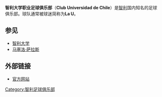 {{Unreferenced|time=2019-12-27T19:55:49+00:00}}
{{noteTA
|G1=football
|G2=南美球會
}}
{{Otheruses|subject=足球-{zh-hans:俱乐部;zh-hk:會;zh-tw:俱樂部;}-|other=大學|智利大学}}
{{Infobox Football club
| clubname   = 智利大學
| image      = 
| fullname   = 智利大学职业足球俱乐部
| nickname   = ''La U''<br /> ''Los Azules''<br /> ''El Chuncho''<br /> ''El Bulla''<br /> ''El Romántico Viajero''<br /> ''El León''<br /> ''La Gloriosa''<br /> ''Multicampeón Chileno''<br /> ''Los Mitomanos''<br /> ''Hijos de Colo-Colo''<br /> ''Las Madres''
| founded    = 1927年5月24日
| ground     = [[智利国家体育场|智利国家体育场]] de<br /> [[圣地亚哥_(智利)|圣地亚哥]]
| capacity   = 47,000 人
| chairman   = 何塞·马努·爱德华
| manager    = Ángel Guillermo Hoyos
| league     = [[智利甲組足球聯賽|智利甲組足球聯賽]]
| season     = 2021
| position   = 智甲，第 11 位
| website    = http://www.udechile.cl
| pattern_la1=_whiteborder|pattern_b1=_udechile2017h|pattern_ra1=_whiteborder
| pattern_sh1=_udechile2015h|pattern_so1= 
| leftarm1=054DBB|body1=125ABE|rightarm1=054DBB|shorts1=125ABE|socks1=125ABE
| type_la1=svg|type_b1=svg|type_ra1=svg|type_sh1=svg|type_so1=svg
| pattern_la2=_udechile2016a|pattern_b2=_udechile2016a|pattern_ra2=_udechile2016a
| pattern_sh2=_udechile2015a|pattern_so2=_udechile2016h
| leftarm2=FFFFFF|body2=FFFFFF|rightarm2=FFFFFF|shorts2=FFFFFF|socks2=FFFFFF
| type_la2=svg|type_b2=svg|type_ra2=svg|type_sh2=svg|type_so2=svg
}}

'''智利大学职业足球俱乐部'''（'''Club Universidad de Chile'''）是[[智利|智利]]国内知名的足球俱乐部。球队通常被球迷简称为'''La U'''。

== 参见 ==
*[[智利大学|智利大学]]
*[[马塞洛·萨拉斯|马塞洛·萨拉斯]]

== 外部链接 ==
*[http://www.udechile.cl/ 官方网站] {{Wayback|url=http://www.udechile.cl/ |date=20071102104051 }}

{{Liga Chilena de Fútbol}}

[[Category:智利足球俱乐部|Category:智利足球俱乐部]]